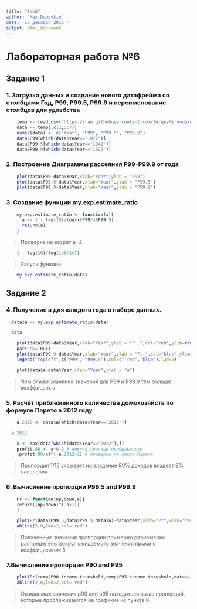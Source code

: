 ```yaml
---
title: "lab6"
author: "Max Dubovkin"
date: '17 декабря 2016 г '
output: html_document
---
```


# Лабораторная работа №6
## Задание 1
### 1. Загрузка данных и создание нового датафрейма со столбцами Год, Р99, Р99.5, Р99.9 и переименование столбцов для удовбства
```r
    temp <- read.csv("https://raw.githubusercontent.com/SergeyMirvoda/da2016/master/lab6/wtid-report.csv")
    data <- temp[,c(2,5:7)]
    names(data) <- c("Year", "P99", "P99.5", "P99.9")
    data$P99[which(data$Year=="1972")]
    data$P99.5[which(data$Year=="1942")]
    data$P99.9[which(data$Year=="1922")]
```

### 2. Построение Диаграммы рассеяния P99-P99.9 от года
```r
    plot(data$P99~data$Year,xlab="Year",ylab = "P99")
    plot(data$P99.5~data$Year,xlab="Year",ylab = "P99.5")
    plot(data$P99.9~data$Year,xlab="Year",ylab = "P99.9")
```

### 3. Создание функции my.exp.estimate_ratio
```r
    my.exp.estimate_ratio <- function(x){
      a <- 1 - log(10)/log(x$P99/x$P99.9)
      return(a)
    }
```

> Проверка на возрат а=2

```r
    1 - log(10)/log(1e6/1e7)
```

> Запуск функции

```r
    my.exp.estimate_ratio(data)
```
## Задание 2
### 4. Получение а для каждого года в наборе данных.
```r
  data$a <- my.exp.estimate_ratio(data)
```
```r
  data
```
```r
    plot(data$P99~data$Year,xlab="Year",ylab = "P..",col="red",ylim=range(min(data$P99,data$P99.9),max(data$P99,data$P99.9)))
    par(new=TRUE)
    plot(data$P99.9~data$Year,xlab="Year",ylab = "P..",col="blue",ylim=range(min(data$P99,data$P99.9),max(data$P99,data$P99.9)))
    legend("topleft",c("P99", "P99.9"),col=c('red','blue'),lwd=2)
```
```r
    plot(data$a~data$Year,xlab="Year",ylab = "a")
```

> Чем ближе значения значения для Р99 и Р99.9 тем больше коэффицент а

### 5. Расчёт приблеженного количества домохозяйств по формуле Парето в 2012 году
```r
    a.2012 <- data$a[which(data$Year=="2012")]
```
```r
  a.2012
```
```r
    x <- max(data[which(data$Year=="2012"),])
    profit.80 <- x*0.2 # нижняя границы прибыльности
    (profit.80/x)^(-a.2012+1) # проверка на закон Парета
```

> Пропорция 1/13 укаывает на владение 80% доходов владеет 8% населения

### 6. Вычисление пропорции P99.5 and P99.9
```r
    Pr <- function(up,down,a){
    return((up/down)^(-a+1))
    }
```
```r
    plot(Pr(data$P99.5,data$P99.9,data$a)~data$Year,ylab="Pr",xlab="Year")
    abline(5,0,lwd=2,col='red')
```

> Полученные значения пропорции примерно равномерно распределены вокруг ожидаемого значения прмой с коэффициентом 5

### 7.Вычисление пропорции P90 and P95
```r
    plot(Pr(temp$P90.income.threshold,temp$P95.income.threshold,data$a)~data$Year,ylab="Pr",xlab="Year")
    abline(2,0,lwd=2,col='red')
```

> Ожидаемые значения р90 and p95 находиться выше пропорций, которые прослеживаются на графикие из пункта 6 
